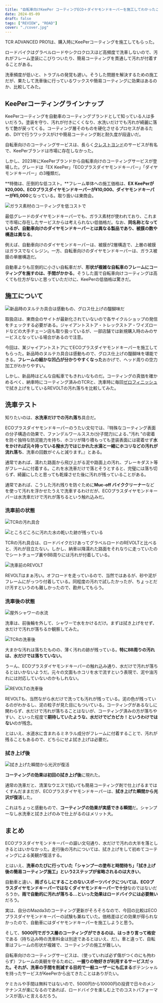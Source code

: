 ```yaml
---
title: "自転車向けKeePer コーティングECO＋ダイヤモンドキーパーを施工してわかったこと"
date: 2024-05-09
draft: false
tags: ["REVIEW", "ROAD"]
cover: "./cover.jpg"
---
```


TCR ADVANCED PRO1は、購入時にKeePerコーティングを施工してもらった。

ロードバイクはグラベルロードやシクロクロスほど高頻度で洗車しないので、汚れがフレーム塗装にこびりついたり、簡易コーティングを貫通して汚れが付着することがある。

洗車頻度が低いと、トラブルの発覚も遅い。そうした問題を解決するための施工だが、果たして洗車後に行っているワックスや簡易コーティングに効果はあるのか、比較してみた。

<LinkCard url="https://blog.gensobunya.net/post/2024/04/25-tcr-advanced-pro-105-di2/" />

## KeePerコーティングラインナップ

KeePerコーティングを自動車のコーティングブランドとして知っている人は多いだろう。塗装を守り、汚れが付きにくくなり、水洗いだけでも汚れが綺麗に落ちて艶が戻ってくる。コーティング層そのものを硬化させるプロセスがあるため、DIYで行うワックスがけや簡易コーティング剤と耐久度が段違いだ。

自転車向けのコーティングサービスは、長らく[クレストヨンド](https://4-crest.com/)のサービスが有名で、KeePerブランドは市場に存在しなかった。

しかし、2023年にKeePerブランドから自転車向けのコーティングサービスが登場した。グレードは「EX KeePer」「ECOプラスダイヤモンドキーパー」「ダイヤモンドキーパー」の3種類だ。

**特徴は、圧倒的な低コスト。**フレーム単体への施工価格は、**EX KeePerが¥20,000、ECOプラスダイヤモンドキーパーが¥10,000、ダイヤモンドキーパーが¥5,000**となっている。取り扱いは東商会。

<LinkCard url="https://www.cyclesports.jp/news/new-product/91565/attachment/91567/" />

![ガラス素材のコーティングを低コストで](./diamond_keeper.png)

最低グレードのダイヤモンドキーパーでも、ガラス素材が使われており、これまで市場に存在したサービスからは考えられない低価格だ。なお、**同名称となっているが、自動車向けのダイヤモンドキーパーとは異なる製品であり、被膜の数や構造は異なる**。

例えば、自動車向けのダイヤモンドキーパーは、被膜が2層構造で、上層の被膜はガラスでなくレジン。一方、自転車向けのダイヤモンドキーパーは、ガラス被膜の単層構造だ。

自動車よりも圧倒的に小さい自転車だが、**形状が複雑な自転車のフレームにコーティングを施すのは、手間がかかる**。そうした面で自転車向けコーティングは高くても仕方がないと思っていただけに、KeePerの低価格は驚きだ。

## 施工について

![新品時のヌルテカ具合は感動もの、グロス仕上げの醍醐味だ](./keeper.jpg)

取扱店は、東商会のサイトが最新化されていないので各サイクルショップの発信をチェックする必要がある。ジャイアントストア・トレックストア・ワイズロードなどの大手チェーン店も取り扱っているが、一部店舗では新規購入時のみのサービスとなっている場合があるので注意。

今回は、某ジャイアントストアにてECOプラスダイヤモンドキーパーを施工してもらった。新品時のヌルテカ具合は感動もので、グロス仕上げの醍醐味を堪能できる。**フレームの細かな凹凸が分かりやすくなった**おかげで、ヘッド周りの空力加工がわかりやすい。

しかし、新品時はどんな自転車でもきれいなものだ。コーティングの真価を確かめるべく、納車時にコーティング済みのTCRと、洗車時に毎回[ゼロフィニッシュ](https://amzn.to/4bkwxca)で拭き上げをしているREVOLTの汚れ落ちを比較してみた。

<Amzn asin="B07J24VKF1" />

## 洗車テスト

知りたいのは、**水洗車だけでの汚れ落ち**具合だ。

ECOプラスダイヤモンドキーパーのうたい文句では、『特殊なコーティング表面の分子構造の効果で、ファンデルワールススカ(分子間力)による、”汚れ ”の密着を防ぐ独特な防泥能力を持ち、ホコリが降り積もっても塗装表面には密着せず**水をかければ元々持っている撥水力ではじかれた水滴と一緒にホコリなどの汚れが流れ落ち**、洗車の回数がぐんと減ります。』とある。

通常であれば、濡れた路面から飛び上がる泥や路面上の汚れ、ブレーキダスト等がフレームに付着する。これを水洗車だけで落とそうとすると、完璧には落ち切らず、綺麗にしたと思っても乾燥させた後に汚れが残っていることがある。

通常であれば、こうした汚れ残りを防ぐために**Muc-off バイククリーナー**などを使って汚れを浮かせたうえで洗車するわけだが、ECOプラスダイヤモンドキーパーは水洗車だけで汚れが落ちるという触れ込みだ。

### 洗車前の状態

![TCRの汚れ具合](./coated-prev1.jpg)

![ところどころに汚れた水の乾いた跡が残っている](./coated-prev2.jpg)

TCRの汚れ具合は、ロードバイクだけあってグラベルロードのREVOLTと比べると、汚れが目立たない。しかし、納車以降濡れた路面をそれなりに走っていたのでシートチューブ裏やBB周りには汚れが付着している。

![洗車前のREVOLT](./no-coat-prev.jpg)

REVOLTはまぁ汚い。オフロードを走っているので、当然ではあるが、砂や泥がフレームにがっつり付着している。同程度の汚れで試したかったが、ちょっとだけ汚すというのも難しかったので、勘弁してもらう。

### 洗車後の状態

![屋外シャワーの水流](./washing.jpg)

洗車は、前後輪を外して、シャワーで水をかけるだけ。まずは拭き上げをせず、水だけで汚れが落ちるか観察してみた。

![TCRの洗車後](./coated-washed.jpg)

大まかな汚れは落ちたものの、薄く汚れの跡が残っている。**特にBB周りの汚れは、水だけでは落ちていない**。

うーん、ECOプラスダイヤモンドキーパーの触れ込み通り、水だけで汚れが落ちるとはいかないようだ。元々の文面もホコリを水で流すという表現で、泥や油汚れには対応していないのかもしれない。

![REVOLTの洗車後](./no-coat-after.jpg)

REVOLTも、当然ながら水だけで洗っても汚れが残っている。泥の色が残っているのがわかるし、泥の粒子が見た目にもついている。コーティングがあるなしに関わらず、水だけで汚れが落ちることはないが、コーティング済みの方が落ちやすい、といった程度で**期待していたような、水だけでピカピカ！というわけではない**のが残念。

とはいえ、水道水に含まれるミネラル成分がフレームに付着することで、汚れが残ることもあるので、どちらにせよ拭き上げは必要だ。

### 拭き上げ後

![拭き上げた瞬間から光沢が復活](./coated-after-wiped.jpg)

**コーティングの効果は初回の拭き上げ後**に現れた。

通常の洗車だと、清潔なウエスで拭いても簡易コーティング剤で仕上げるまではくすんだままだが、ECOプラスダイヤモンドキーパーは、**拭き上げた瞬間から光沢が復活**した。

これはちょっと感動もので、**コーティングの効果が実感できる瞬間**だ。シャンプーなし水洗車と拭き上げのみで仕上がるのはメリット大。

## まとめ

ECOプラスダイヤモンドキーパーの謳い文句通り、水だけで汚れの大半を落としきるとはいかなかった。走行後の汚れについては、拭き上げをして初めてコーティングによる美観が復活する。

とはいえ、**洗車のたびに行っていた「シャンプーの塗布と時間待ち」「拭き上げ後の簡易コーティング施工」という2ステップが省略されるのは大きい**。

自動車と違い、**雨ざらしにすることのないスポーツバイクについては、ECOプラスダイヤモンドキーパーではなくダイヤモンドキーパーで十分**なのではないだろうか。**雨で自動的に汚れが落ちる…といった効果はロードバイクには必要無い**だろう。

実は、自分のMazda3のコーティング更新がそろそろなので、今回の比較はECOプラスダイヤモンドキーパーの試験も兼ねていた。価格差ほどの効果が得られなかったので、自動車にはダイヤモンドキーパーを施工しようと思う。

そして、**5000円でガラス層のコーティングができるのは、はっきり言って格安**である（持ち込み時の洗車料金は別途であるとはいえ、だ）。車と違って、自転車はフレームの形状が複雑で、コーティングの施工が難しい。

自転車向けのコーティングサービスは、（使っていれば必ず傷がつくのにも拘わらず）フレームの美観を守るために、**一握りの物好きが利用するサービスだった。それが、洗車の手間を削減する目的で一般ユーザーにも広まる**ポテンシャルを持ったサービスがKeePerから出てきたことはありがたい。

ケミカルや手間は無料ではないので、5000円から10000円の投資で日々のメンテナンスが楽になるのであれば、ロードバイクを楽しむ上でのコストパフォーマンスが高いと言えるだろう。

